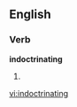 
==English==

===Verb===
'''indoctrinating'''

# {{present participle of|[[indoctrinate]]}}

[[vi:indoctrinating]]